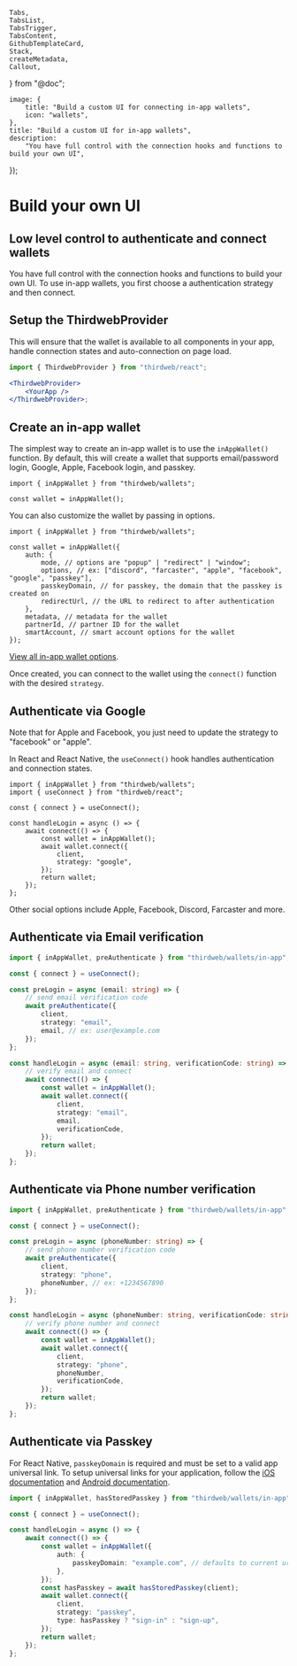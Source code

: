 	Tabs,
	TabsList,
	TabsTrigger,
	TabsContent,
	GithubTemplateCard,
	Stack,
	createMetadata,
	Callout,
} from "@doc";

	image: {
		title: "Build a custom UI for connecting in-app wallets",
		icon: "wallets",
	},
	title: "Build a custom UI for in-app wallets",
	description:
		"You have full control with the connection hooks and functions to build your own UI",
});

# Build your own UI

## Low level control to authenticate and connect wallets

You have full control with the connection hooks and functions to build your own UI. To use in-app wallets, you first choose a authentication strategy and then connect.

## Setup the ThirdwebProvider

This will ensure that the wallet is available to all components in your app, handle connection states and auto-connection on page load.

```jsx
import { ThirdwebProvider } from "thirdweb/react";

<ThirdwebProvider>
	<YourApp />
</ThirdwebProvider>;
```

## Create an in-app wallet

The simplest way to create an in-app wallet is to use the `inAppWallet()` function. By default, this will create a wallet that supports email/password login, Google, Apple, Facebook login, and passkey.

```tsx
import { inAppWallet } from "thirdweb/wallets";

const wallet = inAppWallet();
```

You can also customize the wallet by passing in options.

```tsx
import { inAppWallet } from "thirdweb/wallets";

const wallet = inAppWallet({
	auth: {
        mode, // options are "popup" | "redirect" | "window";
        options, // ex: ["discord", "farcaster", "apple", "facebook", "google", "passkey"],
        passkeyDomain, // for passkey, the domain that the passkey is created on
        redirectUrl, // the URL to redirect to after authentication
	},
	metadata, // metadata for the wallet
	partnerId, // partner ID for the wallet
	smartAccount, // smart account options for the wallet
});
```

[View all in-app wallet options](/references/typescript/v5/InAppWalletCreationOptions).

Once created, you can connect to the wallet using the `connect()` function with the desired `strategy`.

## Authenticate via Google

Note that for Apple and Facebook, you just need to update the strategy to "facebook" or "apple".

In React and React Native, the `useConnect()` hook handles authentication and connection states.

```tsx
import { inAppWallet } from "thirdweb/wallets";
import { useConnect } from "thirdweb/react";

const { connect } = useConnect();

const handleLogin = async () => {
	await connect(() => {
		const wallet = inAppWallet();
		await wallet.connect({
			client,
			strategy: "google",
		});
		return wallet;
	});
};
```

Other social options include Apple, Facebook, Discord, Farcaster and more.

## Authenticate via Email verification

```typescript
import { inAppWallet, preAuthenticate } from "thirdweb/wallets/in-app";

const { connect } = useConnect();

const preLogin = async (email: string) => {
	// send email verification code
	await preAuthenticate({
		client,
		strategy: "email",
		email, // ex: user@example.com
	});
};

const handleLogin = async (email: string, verificationCode: string) => {
	// verify email and connect
	await connect(() => {
		const wallet = inAppWallet();
		await wallet.connect({
			client,
			strategy: "email",
			email,
			verificationCode,
		});
		return wallet;
	});
};
```

## Authenticate via Phone number verification

```typescript
import { inAppWallet, preAuthenticate } from "thirdweb/wallets/in-app";

const { connect } = useConnect();

const preLogin = async (phoneNumber: string) => {
	// send phone number verification code
	await preAuthenticate({
		client,
		strategy: "phone",
		phoneNumber, // ex: +1234567890
	});
};

const handleLogin = async (phoneNumber: string, verificationCode: string) => {
	// verify phone number and connect
	await connect(() => {
		const wallet = inAppWallet();
		await wallet.connect({
			client,
			strategy: "phone",
			phoneNumber,
			verificationCode,
		});
		return wallet;
	});
};
```

## Authenticate via Passkey

<Callout variant="info" title="React Native support">

For React Native, `passkeyDomain` is required and must be set to a valid app universal link. To setup universal links for your application, follow the [iOS documentation](https://developer.apple.com/documentation/xcode/supporting-associated-domains) and [Android documentation](https://developer.android.com/identity/sign-in/credential-manager#add-support-dal).

</Callout>

```typescript
import { inAppWallet, hasStoredPasskey } from "thirdweb/wallets/in-app";

const { connect } = useConnect();

const handleLogin = async () => {
	await connect(() => {
		const wallet = inAppWallet({
			auth: {
				passkeyDomain: "example.com", // defaults to current url
			},
		});
		const hasPasskey = await hasStoredPasskey(client);
		await wallet.connect({
			client,
			strategy: "passkey",
			type: hasPasskey ? "sign-in" : "sign-up",
		});
		return wallet;
	});
};
```

